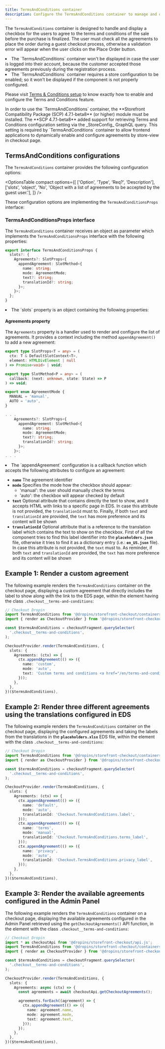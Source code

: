 ```yaml
---
title: TermsAndConditions container
description: Configure the TermsAndConditions container to manage and display the terms and conditions form during checkout.
---
```



The `TermsAndConditions` container is designed to handle and display a checkbox for the users to agree to the terms and conditions of the sale before the purchase is finalized. The user must check all the agreements to place the order during a guest checkout process, otherwise a validation error will appear when the user clicks on the Place Order button.

<Aside type="note" title="TermsAndConditions not displayed for any reason?">
  <li>The `TermsAndConditions` container won't be displayed in case the user is logged into their account, because the customer accepted those agreements previously during the registration process.</li>
  <li>The `TermsAndConditions` container requires a store configuration to be enabled; so it won't be displayed if the component is not properly configured.</li>

  Please visit [Terms & Conditions setup](/merchant/terms-and-conditions/) to know exactly how to enable and configure the Terms and Conditions feature.
</Aside>

<Aside type="caution" title="TermsAndConditions requirements">
  In order to use the `TermsAndConditions` container, the **Storefront Compatibility Package (SCP) 4.7.1-beta8** (or higher) module must be installed.
  The **SCP 4.7.1-beta8** added support for retrieving Terms and Conditions configuration setting via the _StoreConfig_ GraphQL query. This setting is required by `TermsAndConditions` container to allow frontend applications to dynamically enable and configure agreements by store-view in checkout page.
</Aside>

## TermsAndConditions configurations

The `TermsAndConditions` container provides the following configuration options:

<OptionsTable
  compact
  options={[
    ['Option', 'Type', 'Req?', 'Description'],
    ['slots', 'object', 'No', 'Object with a list of agreements to be accepted by the guest user.'],
  ]}
/>

These configuration options are implementing the `TermsAndConditionsProps` interface:

### TermsAndConditionsProps interface

The `TermsAndConditions` container receives an object as parameter which implements the `TermsAndConditionsProps` interface with the following properties:

```ts
export interface TermsAndConditionsProps {
  slots?: {
    Agreements?: SlotProps<{
      appendAgreement: SlotMethod<{
        name: string;
        mode: AgreementMode;
        text?: string;
        translationId?: string;
      }>;
    }>;
  };
}
```

<li>The `slots` property is an object containing the following properties:</li>

#### Agreements property

The `Agreements` property is a handler used to render and configure the list of agreements. It provides a context including the method `appendAgreement()` to add a new agreement:

```ts
export type SlotProps<T = any> = (
  ctx: T & DefaultSlotContext<T>,
  element: HTMLDivElement | null
) => Promise<void> | void;

export type SlotMethod<P = any> = (
  callback: (next: unknown, state: State) => P
) => void;

export enum AgreementMode {
  MANUAL = 'manual',
  AUTO = 'auto',
}

. . .
    Agreements?: SlotProps<{
      appendAgreement: SlotMethod<{
        name: string;
        mode: AgreementMode;
        text?: string;
        translationId?: string;
      }>;
    }>;
. . .
```

<li>The `appendAgreement` configuration is a callback function which accepts the following attributes to configure an agreement:</li>

  - **`name`**
    The agreement identifier
  - **`mode`**
    Specifies the mode how the checkbox should appear:
    - 'manual': the user should manually check the terms
    - 'auto': the checkbox will appear checked by default
  - **`text`**
    Optional attribute that contains directly the text to show, and it accepts HTML with links to a specific page in EDS. In case this attribute is not provided, the `translationId` must to. Finally, if both `text` and `translationId` are provided, the `text` has more preference and its content will be shown
  - **`translationId`**
    Optional attribute that is a reference to the translation label which contains the text to show on the checkbox. First of all the component tries to find this label identifier into the **`placeholders.json`** file, otherwise it tries to find it as a dictionary entry (i.e.: **`en_US.json`** file). In case this attribute is not provided, the `text` must to. As reminder, if both `text` and `translationId` are provided, the `text` has more preference and its content will be shown

## Example 1: Render a custom agreement

The following example renders the `TermsAndConditions` container on the checkout page, displaying a custom agreement that directly includes the label to show along with the link to the EDS page, within the element having the class `.checkout__terms-and-conditions`:

```ts
// Checkout Dropin
import TermsAndConditions from '@dropins/storefront-checkout/containers/TermsAndConditions.js';
import { render as CheckoutProvider } from '@dropins/storefront-checkout/render.js';

const $termsAndConditions = checkoutFragment.querySelector(
  '.checkout__terms-and-conditions',
);

CheckoutProvider.render(TermsAndConditions, {
  slots: {
    Agreements: (ctx) => {
      ctx.appendAgreement(() => ({
        name: 'custom',
        mode: 'auto',
        text: 'Custom terms and conditions <a href="/en/terms-and-conditions" target="_blank">Terms & Conditions</a>.',
      }));
    },
  },
})($termsAndConditions),
```

## Example 2: Render three different agreements using the translations configured in EDS

The following example renders the `TermsAndConditions` container on the checkout page, displaying the configured agreements and taking the labels from the translations in the **`placeholders.xlsx`** EDS file, within the element with the class `.checkout__terms-and-conditions`:

```ts
// Checkout Dropin
import TermsAndConditions from '@dropins/storefront-checkout/containers/TermsAndConditions.js';
import { render as CheckoutProvider } from '@dropins/storefront-checkout/render.js';

const $termsAndConditions = checkoutFragment.querySelector(
  '.checkout__terms-and-conditions',
);

CheckoutProvider.render(TermsAndConditions, {
  slots: {
    Agreements: (ctx) => {
      ctx.appendAgreement(() => ({
        name: 'default',
        mode: 'auto',
        translationId: 'Checkout.TermsAndConditions.label',
      }));
      ctx.appendAgreement(() => ({
        name: 'terms',
        mode: 'manual',
        translationId: 'Checkout.TermsAndConditions.terms_label',
      }));
      ctx.appendAgreement(() => ({
        name: 'privacy',
        mode: 'auto',
        translationId: 'Checkout.TermsAndConditions.privacy_label',
      }));
    },
  },
})($termsAndConditions),
```

## Example 3: Render the available agreements configured in the Admin Panel

The following example renders the `TermsAndConditions` container on a checkout page, displaying the available agreements configured in the Admin Panel retrieved using the `getCheckoutAgreements()` API function, in the element with the class `.checkout__terms-and-conditions`:

```ts
// Checkout Dropin
import * as checkoutApi from '@dropins/storefront-checkout/api.js';
import TermsAndConditions from '@dropins/storefront-checkout/containers/TermsAndConditions.js';
import { render as CheckoutProvider } from '@dropins/storefront-checkout/render.js';

const $termsAndConditions = checkoutFragment.querySelector(
  '.checkout__terms-and-conditions',
);

CheckoutProvider.render(TermsAndConditions, {
  slots: {
    Agreements: async (ctx) => {
      const agreements = await checkoutApi.getCheckoutAgreements();

      agreements.forEach((agreement) => {
        ctx.appendAgreement(() => ({
          name: agreement.name,
          mode: agreement.mode,
          text: agreement.text,
        }));
      });
    },
  },
})($termsAndConditions),
```